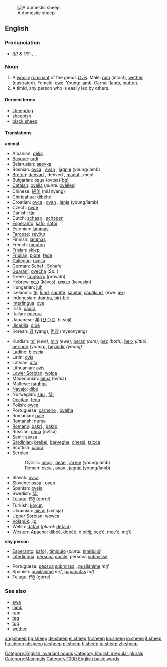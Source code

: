 [[Image:Ovis orientalis aries 'Skudde' (aka).jpg|thumb|A domestic sheep]]
==English==

===Pronunciation===
* ''[[RP]] & US:'' {{AHD|shēp}}, {{IPA|/ʃiːp/}}, {{SAMPA|/Si:p/}}
*:{{IPAchar|[[Rhymes:English:-iːp|Rhymes: -iːp]]}}

===Noun===
{{en-noun-irreg|sheep}}

# A [[woolly]] [[ruminant]] of the genus ''[[Ovis]]''. Male: [[ram]] (intact), [[wether]] (castrated). Female: [[ewe]]. Young: [[lamb]]. Carnal: [[lamb]], [[mutton]].
# A timid, shy person who is easily led by others.

====Derived terms====
*[[sheepdog]]
*[[sheepish]]
*[[black sheep]]

====Translations====
'''animal'''
{{top}}
*Albanian: [[delja]]
*[[Basque]]: [[ardi]]
*Belarusian: [[авечка]] {{f}}
*Bosnian: [[ovca]] {{f}}, [[ovan]] {{m}}, [[jagnje]] {{n}} (young/lamb)
*[[Breton]]: [[dañvad]] {{m}}, deñved {{p}}, [[maout]] {{m}}, meot {{p}}
*Bulgarian: [[овца]] (ovtsa)[[:bg:овца|(bg)]]
*[[Catalan]]: [[ovella]] {{f}} (''plural:'' [[ovelles]])
*Chinese: [[綿羊]] (miányáng)
*[[Chiricahua]]: [[dibéhé]]
*Croatian: [[ovca]] {{f}}, [[ovan]] {{m}}, [[janje]] {{n}} (young/lamb)
*Czech: [[ovce]]
*Danish: [[får]] {{n}}
*Dutch: [[schaap]] {{n}}, [[schapen]] {{p}}
*[[Esperanto]]: [[ŝafo]], [[ŝafoj]] {{p}}
*Estonian: [[lammas]]
*[[Faroese]]: [[seyður]]
*Finnish: [[lammas]]
*French: [[mouton]] {{m}}
*[[Frisian]]: [[skiep]]
*[[Friulian]]: [[piore]], [[fede]]
*[[Gallegan]]: [[ovella]]
*German: [[Schaf]] {{n}}, [[Schafe]] {{p}}
*[[Guaraní]]: [[ovecha]] (''Sp.''<!--what does this mean?-->)
*Greek: [[πρόβατο]] (próvato) {{n}}
*Hebrew: [[כבש|כֶּבֶשׂ]] (kéves), [[כבשים]] (kevesím) {{p}}
*Hungarian: [[juh]]
*Icelandic: [[fé]], [[kind]], [[sauðfé]], [[sauður]], [[sauðkind]], (ewe: [[ær]])
*Indonesian: [[domba]], [[biri-biri]]
*[[Interlingua]]: [[ove]]
*Irish: [[caora]]
*Italian: [[pecora]] {{f}}
*Japanese: [[羊]] ([[ひつじ]], hitsují)
*[[Jicarilla]]: [[dibé]]
*Korean: [[양]] (yang), [[면양]] (myeonyang)
{{mid}}
*Kurdish: [[mî]] ''(ewe)'', [[mih]] ''(ewe)'', [[beran]] ''(ram)'', [[pez]] ''(both)'', [[berx]] ''(little)'', [[berindir]] ''(young)'', [[beyindir]] ''(young)''
*[[Ladino]]: [[biescia]]
*Latin: [[ovis]] {{f}}
*Latvian: [[aita]]
*Lithuanian: [[avis]]
*[[Lower Sorbian]]: [[wojca]] {{f}}
*Macedonian: [[овца]] (ovtsa) {{f}}
*Maltese: [[nagħġa]]
*[[Navajo]]: [[dibé]]
*Norwegian: [[sau]] {{m}}, [[får]] {{n}}
*[[Occitan]]: [[feda]] {{f}}
*Polish: [[owca]] {{f}}
*Portuguese: [[carneiro]] {{m}}, [[ovelha]] {{f}}
*Romanian: [[oaie]]
*[[Romansh]]: [[nursa]]
*[[Romany]]: [[bakri]] {{f}}, [[bakro]] {{m}}
*Russian: [[овца#Russian|овца]] (ovtsá) {{f}}
*[[Sami]]: [[sávza]]
*[[Sardinian]]: [[brebei]], [[barveghe]], [[chessi]], [[tzicca]]
*Scottish: [[caora]]
*Serbian:
*:Cyrillic: [[овца]] {{f}}, [[ован]] {{m}}, [[јагње]] {{n}} (young/lamb)
*:Roman: [[ovca]] {{f}}, [[ovan]] {{m}}, [[jagnje]] {{n}} (young/lamb)
*Slovak: [[ovca]] {{f}}
*Slovene: [[ovca]] {{f}}, [[oven]] {{m}}
*Spanish: [[oveja]] {{f}}
*Swedish: [[får]]
*[[Telugu]]: [[గొర్రె]] (gorre)
*Turkish: [[koyun]]
*Ukrainian: [[вівця]] (vivtsja) {{f}}
*[[Upper Sorbian]]: [[wowca]] {{f}}
*[[Volapük]]: [[jip]]
*Welsh: [[dafad]] {{f}} (''plural:'' [[defaid]])
*[[Western Apache]]: [[dibéé]], [[dobéé]], [[dibéłįį]], [[bee’é]], [[mee’é]], [[mę’é]]
{{bottom}}

'''shy person'''
{{top}}
*[[Esperanto]]: [[ŝafoj]] {{p}}, [[timidulo]] (''plural:'' [[timiduloj]])
*[[Interlingua]]: [[persona]] [[docile]], persona [[submisse]]
{{mid}}
*Portuguese: [[pessoa]] [[submissa]] {{f}}, [[pusilânime]] ''m/f''
*Spanish: [[pusilánime]] ''m/f'', [[papanatas]] ''m/f''
*[[Telugu]]: [[గొర్రె]] (gorre)
{{bottom}}

===See also===
*[[ewe]]
*[[lamb]]
*[[ram]]
*[[teg]]
*[[tup]]
*[[wether]]
{{Wikipedia}}

[[Category:English invariant nouns]]
[[Category:English irregular plurals]]
[[Category:Mammals]]
[[Category:1000 English basic words]]

[[ang:sheep]]
[[bg:sheep]]
[[de:sheep]]
[[el:sheep]]
[[fr:sheep]]
[[ko:sheep]]
[[io:sheep]]
[[it:sheep]]
[[hu:sheep]]
[[nl:sheep]]
[[ja:sheep]]
[[pl:sheep]]
[[fi:sheep]]
[[ta:sheep]]
[[zh:sheep]]